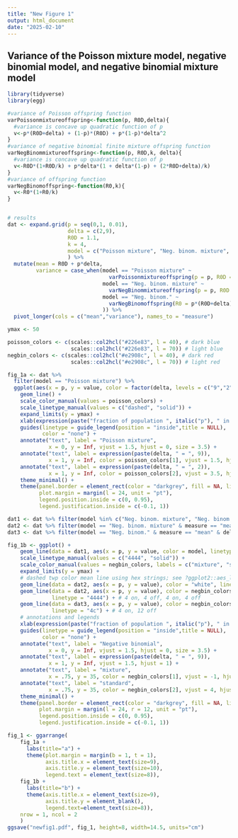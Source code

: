 ```yaml
---
title: "New Figure 1"
output: html_document
date: "2025-02-10"
---
```



## Variance of the Poisson mixture model, negative binomial model, and negative binomial mixture model


```r
library(tidyverse)
library(egg)

#variance of Poisson offspring function
varPoissonmixtureoffspring<-function(p, R0D,delta){
  #variance is concave up quadratic function of p
  v<-p*(R0D+delta) + (1-p)*(R0D) + p*(1-p)*delta^2
}
#variance of negative binomial finite mixture offspring function
varNegBinommixtureoffspring<-function(p, R0D,k, delta){
  #variance is concave up quadratic function of p
  v<-R0D*(1+R0D/k) + p*delta*(1 + delta*(1-p) + (2*R0D+delta)/k)
}
#variance of offspring function
varNegBinomoffspring<-function(R0,k){ 
  v<-R0*(1+R0/k)
}


# results
dat <- expand.grid(p = seq(0,1, 0.01), 
                   delta = c(2,9),
                   R0D = 1.1,
                   k = 4,
                   model = c("Poisson mixture", "Neg. binom. mixture", "Neg. binom.") 
                   ) %>% 
  mutate(mean = R0D + p*delta,
         variance = case_when(model == "Poisson mixture" ~ 
                                varPoissonmixtureoffspring(p = p, R0D = R0D, delta = delta),
                              model == "Neg. binom. mixture" ~ 
                                varNegBinommixtureoffspring(p = p, R0D = R0D, k = k, delta = delta),
                              model == "Neg. binom." ~ 
                                varNegBinomoffspring(R0 = p*(R0D+delta)+(1-p)*R0D, k = k)
                              )) %>% 
  pivot_longer(cols = c("mean","variance"), names_to = "measure")

ymax <- 50

poisson_colors <- c(scales::col2hcl("#226e83", l = 40), # dark blue
                    scales::col2hcl("#226e83", l = 70)) # light blue
negbin_colors <- c(scales::col2hcl("#e2908c", l = 40), # dark red
                    scales::col2hcl("#e2908c", l = 70)) # light red

fig_1a <- dat %>% 
  filter(model == "Poisson mixture") %>% 
  ggplot(aes(x = p, y = value, color = factor(delta, levels = c("9","2")), linetype = measure)) +
    geom_line() +
    scale_color_manual(values = poisson_colors) +
    scale_linetype_manual(values = c("dashed", "solid")) +
    expand_limits(y = ymax) +
    xlab(expression(paste("fraction of population ", italic("p"), " in high contact group"))) +
    guides(linetype = guide_legend(position = "inside",title = NULL),
           color = "none") +
    annotate("text", label = "Poisson mixture", 
             x = 0, y = Inf, vjust = 1.5, hjust = 0, size = 3.5) +
    annotate("text", label = expression(paste(delta, " = ", 9)), 
             x = 1, y = Inf, color = poisson_colors[1], vjust = 1.5, hjust = 1) +
    annotate("text", label = expression(paste(delta, " = ", 2)),
             x = 1, y = Inf, color = poisson_colors[2], vjust = 3.5, hjust = 1) +
    theme_minimal() +
    theme(panel.border = element_rect(color = "darkgrey", fill = NA, linewidth = 1),
          plot.margin = margin(l = 24, unit = "pt"),
          legend.position.inside = c(0, 0.95),
          legend.justification.inside = c(-0.1, 1))

dat1 <- dat %>% filter(model %in% c("Neg. binom. mixture", "Neg. binom.") & delta == 9 )
dat2 <- dat %>% filter(model == "Neg. binom. mixture" & measure == "mean" & delta == 9 ) 
dat3 <- dat %>% filter(model == "Neg. binom." & measure == "mean" & delta == 9 ) 

fig_1b <- ggplot() +
    geom_line(data = dat1, aes(x = p, y = value, color = model, linetype = measure)) +
    scale_linetype_manual(values = c("4444", "solid")) +
    scale_color_manual(values = negbin_colors, labels = c("mixture", "standard")) +
    expand_limits(y = ymax) +
    # dashed twp color mean line using hex strings; see ?ggplot2::aes_linetype_size_shape
    geom_line(data = dat2, aes(x = p, y = value), color = "white", linetype = "solid") +
    geom_line(data = dat2, aes(x = p, y = value), color = negbin_colors[1], 
              linetype = "4444") + # 4 on, 4 off, 4 on, 4 off
    geom_line(data = dat3, aes(x = p, y = value), color = negbin_colors[2], 
              linetype = "4c") + # 4 on, 12 off
    # annotations and legends
    xlab(expression(paste("fraction of population ", italic("p"), " in high contact group"))) +
    guides(linetype = guide_legend(position = "inside",title = NULL),
           color = "none") +
    annotate("text", label = "Negative binomial", 
             x = 0, y = Inf, vjust = 1.5, hjust = 0, size = 3.5) +
    annotate("text", label = expression(paste(delta, " = ", 9)), 
             x = 1, y = Inf, vjust = 1.5, hjust = 1) +
    annotate("text", label = "mixture", 
             x = .75, y = 35, color = negbin_colors[1], vjust = -1, hjust = .7, size = 3.5) +
    annotate("text", label = "standard", 
             x = .75, y = 35, color = negbin_colors[2], vjust = 4, hjust = 1, size = 3.5) +
    theme_minimal() +
    theme(panel.border = element_rect(color = "darkgrey", fill = NA, linewidth = 1),
          plot.margin = margin(l = 24, r = 12, unit = "pt"),
          legend.position.inside = c(0, 0.95),
          legend.justification.inside = c(-0.1, 1))

fig_1 <- ggarrange(
    fig_1a + 
      labs(title="a") +
      theme(plot.margin = margin(b = 1, t = 1),
            axis.title.x = element_text(size=9),
            axis.title.y = element_text(size=10),
            legend.text = element_text(size=8)), 
    fig_1b +
      labs(title="b") +
      theme(axis.title.x = element_text(size=9),
            axis.title.y = element_blank(),
            legend.text=element_text(size=8)), 
    nrow = 1, ncol = 2
    )
ggsave("newfig1.pdf", fig_1, height=8, width=14.5, units="cm") 


```